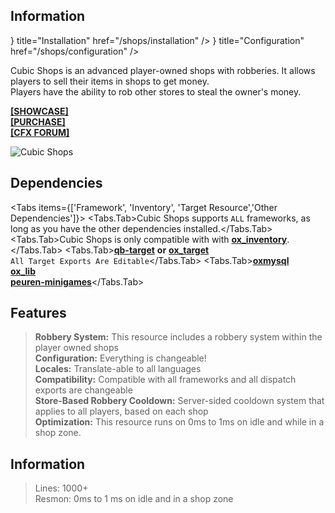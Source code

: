 ## Information

 
<Cards>
  <Cards.Card
    icon={<Number1 />}
    title="Installation"
    href="/shops/installation"
  />
  <Cards.Card
    icon={<Number2 />}
    title="Configuration"
    href="/shops/configuration"
  />
</Cards>

Cubic Shops is an advanced player-owned shops with robberies. It allows players to sell their items in shops to get money. <br/>
Players have the ability to rob other stores to steal the owner's money. <br/>

[**[SHOWCASE]**](https://www.youtube.com/watch?v=4mNS9JyyDpQ)  <br />
[**[PURCHASE]**](https://cubic-store.tebex.io)  <br/>
[**[CFX FORUM]**](https://forum.cfx.re/t/paid-cubic-shops-advanced-player-owned-shops/5249405)


<Image src={CubicShops} width={1920} height={1080} alt="Cubic Shops" />

## Dependencies


<Tabs items={['Framework', 'Inventory', 'Target Resource','Other Dependencies']}>
  <Tabs.Tab>Cubic Shops supports `ALL` frameworks, as long as you have the other dependencies installed.</Tabs.Tab>
  <Tabs.Tab>Cubic Shops is only compatible with with [**ox_inventory**](https://github.com/overextended/ox_inventory).</Tabs.Tab>
  <Tabs.Tab>[**qb-target**](https://github.com/qbcore-framework/qb-target) **or** [**ox_target**](https://github.com/overextended/ox_target) <br/> `All Target Exports Are Editable`</Tabs.Tab>
  <Tabs.Tab>[**oxmysql**](https://github.com/overextended/ox_inventory)  <br />[**ox_lib**](https://github.com/overextended/ox_lib) <br />[**peuren-minigames**](https://github.com/Peuren/peuren_minigames)</Tabs.Tab>
</Tabs>

## Features

> **Robbery System:** This resource includes a robbery system within the player owned shops <br />
> **Configuration:** Everything is changeable! <br />
> **Locales:** Translate-able to all languages <br />
> **Compatibility:** Compatible with all frameworks and all dispatch exports are changeable <br />
> **Store-Based Robbery Cooldown:** Server-sided cooldown system that applies to all players, based on each shop <br />
> **Optimization:** This resource runs on 0ms to 1ms on idle and while in a shop zone. <br />

## Information

> Lines: 1000+ <br/>
> Resmon: 0ms to 1 ms on idle and in a shop zone

